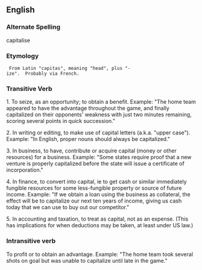 ==English==

===Alternate Spelling===
capitalise

===Etymology===
  From Latin "capitas", meaning "head", plus "-ize".  Probably via French.

===Transitive Verb=== 

1.  To seize, as an opportunity; to obtain a benefit.  Example: "The home team appeared to have the advantage throughout the game, and finally capitalized on their opponents' weakness with just two minutes remaining, scoring several points in quick succession."

2.  In writing or editing, to make use of capital letters (a.k.a. "upper case").  Example: "In English, proper nouns should always be capitalized."

3.  In business, to have, contribute or acquire capital (money or other resources) for a business.  Example: "Some states require proof that a new venture is properly capitalized before the state will issue a certificate of incorporation."

4.  In finance, to convert into capital, ie to get cash or similar immediately fungible resources for some less-fungible property or source of future income.  Example:  "If we obtain a loan using the business as collateral, the effect will be to capitalize our next ten years of income, giving us cash today that we can use to buy out our competitor."

5. In accounting and taxation, to treat as capital, not as an expense.  (This has implications for when deductions may be taken, at least under US law.)

===Intransitive verb===
To profit or to obtain an advantage.  Example: "The home team took several shots on goal but was unable to capitalize until late in the game."